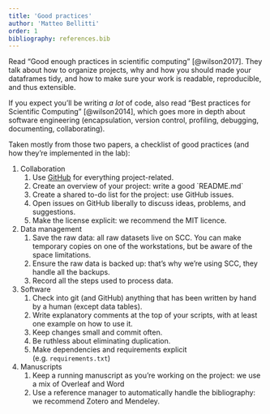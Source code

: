 ```yaml
---
title: 'Good practices'
author: 'Matteo Bellitti'
order: 1
bibliography: references.bib
---
```


Read "Good enough practices in scientific computing" [@wilson2017]. They talk about how to organize projects, why and how you should made your dataframes tidy, and how to make sure your work is readable, reproducible, and thus extensible.

If you expect you'll be writing *a lot* of code, also read "Best practices for Scientific Computing" [@wilson2014], which goes more in depth about software engineering (encapsulation, version control, profiling, debugging, documenting, collaborating).

Taken mostly from those two papers, a checklist of good practices (and how they're implemented in the lab):

1.  Collaboration
    1.  Use [GitHub](https://github.com/vkola-lab) for everything project-related.
    2.  Create an overview of your project: write a good \`README.md\`
    3.  Create a shared to-do list for the project: use GitHub issues.
    4.  Open issues on GitHub liberally to discuss ideas, problems, and suggestions.
    5.  Make the license explicit: we recommend the MIT licence.
2.  Data management
    1.  Save the raw data: all raw datasets live on SCC. You can make temporary copies on one of the workstations, but be aware of the space limitations.
    2.  Ensure the raw data is backed up: that's why we're using SCC, they handle all the backups.
    3.  Record all the steps used to process data.
3.  Software
    1.  Check into git (and GitHub) anything that has been written by hand by a human (except data tables).
    2.  Write explanatory comments at the top of your scripts, with at least one example on how to use it.
    3.  Keep changes small and commit often.
    4.  Be ruthless about eliminating duplication.
    5.  Make dependencies and requirements explicit (e.g. `requirements.txt`)
4.  Manuscripts
    1.  Keep a running manuscript as you're working on the project: we use a mix of Overleaf and Word
    2.  Use a reference manager to automatically handle the bibliography: we recommend Zotero and Mendeley.